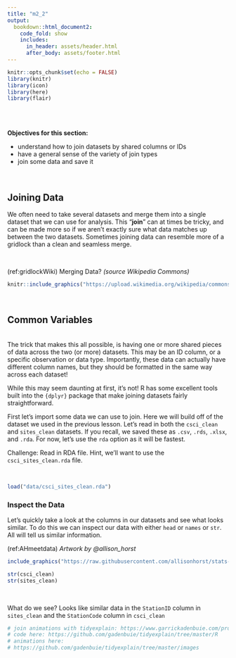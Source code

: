 ```yaml
---
title: "m2_2"
output: 
  bookdown::html_document2:
    code_fold: show
    includes:
      in_header: assets/header.html
      after_body: assets/footer.html
---
```


```r

knitr::opts_chunk$set(echo = FALSE)
library(knitr)
library(icon)
library(here)
library(flair)

```

<style>
  .title{
    display: none;
  }
</style>

<br>
<br>

:::obj

 **Objectives for this section:**
 
 - understand how to join datasets by shared columns or IDs
 - have a general sense of the variety of join types
 - join some data and save it
 
:::

<br>

## Joining Data

We often need to take several datasets and merge them into a single dataset that we can use for analysis. This "**join**" can at times be tricky, and can be made more so if we aren't exactly sure what data matches up between the two datasets. Sometimes joining data can resemble more of a gridlock than a clean and seamless merge.

<br>

(ref:gridlockWiki) Merging Data? *(source Wikipedia Commons)*

<center>
```r

knitr::include_graphics("https://upload.wikimedia.org/wikipedia/commons/8/82/New_York_City_Gridlock.jpg")

```
</center>
<br>

## **Common Variables**

<br>
The trick that makes this all possible, is having one or more shared pieces of data across the two (or more) datasets. This may be an ID column, or a specific observation or data type. Importantly, these data can actually have different column names, but they should be formatted in the same way across each dataset! 

While this may seem daunting at first, it's not! R has some excellent tools built into the `{dplyr}` package that make joining datasets fairly straightforward.

First let's import some data we can use to join. Here we will build off of the dataset we used in the previous lesson. Let's read in both the `csci_clean` and `sites_clean` datasets. If you recall, we saved these as `.csv`, `.rds`, `.xlsx`, and `.rda`. For now, let's use the `rda` option as it will be fastest.

Challenge: Read in RDA file. Hint, we'll want to use the `csci_sites_clean.rda` file.

<br>

```r

load("data/csci_sites_clean.rda")

```


### **Inspect the Data**

Let's quickly take a look at the columns in our datasets and see what looks similar. To do this we can inspect our data with either `head` or `names` or `str`. All will tell us similar information.

(ref:AHmeetdata) *Artwork by @allison_horst*


```r

include_graphics("https://raw.githubusercontent.com/allisonhorst/stats-illustrations/master/make-your-own-stats-cartoons/ex_2.png")

```


```r
str(csci_clean)
str(sites_clean)
```

<br> 

What do we see? Looks like similar data in the `StationID` column in `sites_clean` and the `StationCode` column in `csci_clean`



```r
# join animations with tidyexplain: https://www.garrickadenbuie.com/project/tidyexplain/
# code here: https://github.com/gadenbuie/tidyexplain/tree/master/R
# animations here:
# https://github.com/gadenbuie/tidyexplain/tree/master/images

```

